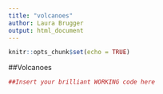```yaml
---
title: "volcanoes"
author: Laura Brugger
output: html_document
---
```


```r
knitr::opts_chunk$set(echo = TRUE)
```


##Volcanoes

```r
##Insert your brilliant WORKING code here

```
